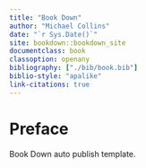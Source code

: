 ```yaml
---
title: "Book Down"
author: "Michael Collins"
date: "`r Sys.Date()`"
site: bookdown::bookdown_site
documentclass: book
classoption: openany
bibliography: ["./bib/book.bib"]
biblio-style: "apalike"
link-citations: true
---
```


# Preface {-}

Book Down auto publish template.
